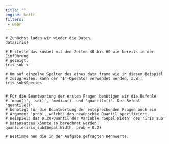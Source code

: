 ```yaml
---
title: ""
engine: knitr
filters:
 - webr
---
```


```webr-r
# Zunächst laden wir wieder die Daten.
data(iris) 

# Erstelle das susbet mit den Zeilen 40 bis 60 wie bereits in der Einführung 
# gezeigt.
iris_sub <- 

# Um auf einzelne Spalten des eines data.frame wie in diesem Beispiel 
# zuzugreifen, kann der '$'-Operator verwendet werden, z.B.:
iris_sub$Species

  
# Für die Beantwortung der ersten Fragen benötigen wir die Befehle 
# 'mean()', 'sd()', 'median()' und 'quantile()'. Der Befehl 'quantile()' 
# benötigt für die Beantwortung der entsprechenden Fragen auch ein 
# Argument 'prob', welches das gewünschte Quantil spezifiziert.
# Beispiel: das 0.20-Quantil der Variable 'Sepal.Width' des 'iris_sub' 
# Datensatzes könnte so berechnet werden:  
quantile(iris_sub$Sepal.Width, prob = 0.2)

# Bestimme nun die in der Aufgabe gefragten Kennwerte.


```
